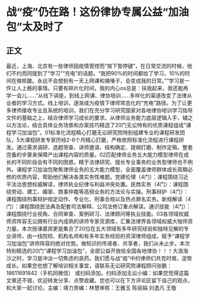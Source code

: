 # 战“疫”仍在路！这份律协专属公益“加油包”太及时了
## 正文
最近，上海、北京有一些律师因疫情管控而“按下暂停键”，在日常交流的时候，他们不约而同提到了“学习”“充电”的话题。“我把90%的时间都给了学习，10%的时间在做核酸。永远不会想到有一天上网课和捅嗓子，会变成我的日常。”“学习是一件让人上瘾的事情。只要有碎片化时间，我的内心os总是：扶我起来，我还能再学一会儿......”从线下讲座，到线上网课、律协培训......多样化的渠道改变了法律从业者的学习方式。线上培训，逐渐成为疫情下律师常态化的“充电”路径。为了让更多律师接收专业且系统的培训，我们在充分学习研究国家对各地律协培训学习指导文件的基础之上，结合律师学习成长的要求。从律师业务能力底层逻辑入手，辅之以方法论，结合具体业务场景和办案技巧精选了20门无讼特有的优质课程组成“课程学习加油包”。01标准化流程精心打磨无讼研究院特别组建专业的课程研发团队，5大课程研发专家历经2-6个月精心打磨，严格依照标准化流程进行课程研发。通过需求调研、选题筛查、讲师邀请、结构确定、提纲打磨、制作定稿，整套完备的步骤来保障产出课程内容的质量。02匹配律师业务五大能力模型律师在成长的不同阶段会有不同的困惑，精于法律研究、擅长专业事务的业务型律师也不例外。课程学习加油包聚焦律师业务的五大能力模型，全面覆盖律师群体成长周期必修的优质内容，帮助他们解决各类实务性难题。党建伦理（4门）：课程围绕习近平法治思想权威解读，律师执业纪律与利益冲突处置。民商实务（4门）：课程围绕劳动、建工、婚家、商事仲裁等高频业务的方法论与实操。刑事辩护（4门）：课程围绕刑事辩护规定动作、专业化、刑事合规以及热点罪名实务。新规解读（4门）：课程围绕民法典及配套司法解释、公司法修订重点解读。通识技能（4门）：课程围绕行业视角、合同审查、案例研习、法律顾问等执业技能。03各领域权威师资阵容无讼拥有行业内成熟的讲师专家资源库，汇集法律界各领域权威大咖师资力量。本次授课嘉宾更是集合了20位在五大领域有多年研究经验和独特见解的专业讲师，由一线院校、机构名师和有多年实务经验的资深律师组成，赋予“课程学习加油包”讲师阵容的绝对优势。做知识的传递者、共享者，我们从未止步。本次特别精选的20门“课程学习加油包”，全部公益开放给全国各地律协！！！大浪淘沙之时，学习是冲淡一切焦虑的良药。我们愿与战“疫”中的律师们共克时艰，逆势成长。如果您也想了解培训相关事宜，请联系无讼研究院课程顾问张鹏：18611691842（手机同微信） 或扫码添加。扫码添加无讼小编：如果您觉得这篇文章还不错，欢迎转发分享、点赞收藏，您也可以在下方评论区留下自己的观点，和大家一起讨论。主编：靖力责编：林慧审核：王雅玉 陈丽娟 刘逸凡 王敬